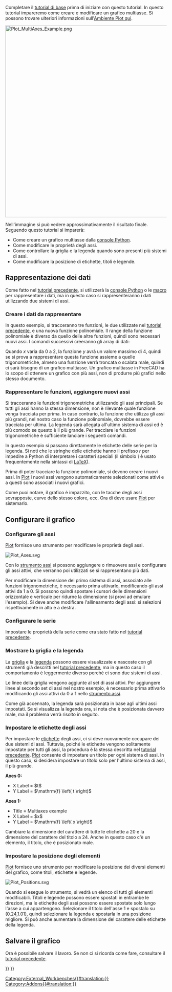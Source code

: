 <languages/>

{{TutorialInfo/it
|Topic=Ambiente Plot
|Level=Intermedio
|Time=
|Author=
|FCVersion=0.19
|Files=
|SeeAlso=[[Plot_Basic_tutorial/it|Guida base per il modulo Grafico di Plot]]
}}

Completare il [[Plot_Basic_tutorial|tutorial di base]] prima di iniziare con questo tutorial. In questo tutorial impareremo come creare e modificare un grafico multiasse. Si possono trovare ulteriori informazioni sull'[[Plot_Workbench|Ambiente Plot qui]].

[[Image:Plot_MultiAxes_Example.png|600px]]
{{Caption|Esempio di grafico multi-asse}}

Nell'immagine si può vedere approssimativamente il risultato finale. Seguendo questo tutorial si imparerà:
* Come creare un grafico multiasse dalla [[Python_console/it|console Python]].
* Come modificare le proprietà degli assi.
* Come controllare la griglia e la legenda quando sono presenti più sistemi di assi.
* Come modificare la posizione di etichette, titoli e legende.

<span id="Plotting_data"></span>
==Rappresentazione dei dati==

Come fatto nel [[Plot_Basic_tutorial/it|tutorial precedente]], si utilizzerà la [[Python_console/it|console Python]] o le [[Macros/it|macro]] per rappresentare i dati, ma in questo caso si rappresenteranno i dati utilizzando due sistemi di assi.

<span id="Creating_plot_data"></span>
===Creare i dati da rappresentare===

In questo esempio, si tracceranno tre funzioni, le due utilizzate nel [[Plot_Basic_tutorial/it|tutorial precedente]], e una nuova funzione polinomiale. Il range della funzione polinomiale è diverso da quello delle altre funzioni, quindi sono necessari nuovi assi. I comandi successivi creeranno gli array di dati:

{{Code|code=
import math
p = range(0,1001)
x = [2.0*xx/1000.0 for xx in p]
y = [xx**2.0 for xx in x]
t = [tt/1000.0 for tt in p]
s = [math.sin(math.pi*2.0*tt) for tt in t]
c = [math.cos(math.pi*2.0*tt) for tt in t]
}}

Quando ''x'' varia da 0 a 2, la funzione ''y'' avrà un valore massimo di 4, quindi se si prova a rappresentare questa funzione assieme a quelle trigonometriche, almeno una funzione verrà troncata o scalata male, quindi ci sarà bisogno di un grafico multiasse. Un grafico multiasse in FreeCAD ha lo scopo di ottenere un grafico con più assi, non di produrre più grafici nello stesso documento.

<span id="Drawing_functions,_adding_new_axes"></span>
===Rappresentare le funzioni, aggiungere nuovi assi===

Si tracceranno le funzioni trigonometriche utilizzando gli assi principali. Se tutti gli assi hanno la stessa dimensione, non è rilevante quale funzione venga tracciata per prima. In caso contrario, la funzione che utilizza gli assi più grandi, nel nostro caso la funzione polinomiale, dovrebbe essere tracciata per ultima. La legenda sarà allegata all'ultimo sistema di assi ed è più comodo se questo è il più grande. Per tracciare le funzioni trigonometriche è sufficiente lanciare i seguenti comandi.

{{Code|code=
try:
    from FreeCAD.Plot import Plot
except ImportError:
    from freecad.plot import Plot

Plot.plot(t,s,r"$\sin\left( 2 \pi t \right)$")
Plot.plot(t,c,r"$\cos\left( 2 \pi t \right)$")
}}

In questo esempio si passano direttamente le etichette delle serie per la legenda. Si noti che le stringhe delle etichette hanno il prefisso ''r'' per impedire a Python di interpretare i caratteri speciali (il simbolo ''\'' è usato frequentemente nella sintassi di [https://www.latex-project.org/ LaTeX]).

Prima di poter tracciare la funzione polinomiale, si devono creare i nuovi assi. In [[Plot_Workbench/it|Plot]] i nuovi assi vengono automaticamente selezionati come attivi e a questi sono associati i nuovi grafici.

{{Code|code=
Plot.addNewAxes()
Plot.plot(x,y,r"$x^2$")
}}

Come puoi notare, il grafico è impazzito, con le tacche degli assi sovrapposte, curve dello stesso colore, ecc. Ora di deve usare [[Plot_Workbench/it|Plot]] per sistemarlo.

<span id="Configuring_plot"></span>
==Configurare il grafico==

<span id="Configuring_axes"></span>
===Configurare gli assi===

[[Plot_Workbench|Plot]] fornisce uno strumento per modificare le proprietà degli assi.

[[Image:Plot_Axes.svg‎]]
{{Caption|Icona dello strumento di configurazione degli assi}}

Con lo [[Plot_Axes/it|strumento assi]] si possono aggiungere o rimuovere assi e configurare gli assi attivi, che verranno poi utilizzati se si rappresentano più dati.

Per modificare la dimensione del primo sistema di assi, associato alle funzioni trigonometriche, è necessario prima attivarlo, modificando gli assi attivi da 1 a 0. Si possono quindi spostare i cursori delle dimensioni orizzontale e verticale per ridurne la dimensione (si provi ad emulare l'esempio). Si deve anche modificare l'allineamento degli assi: si selezioni rispettivamente in alto e a destra.

<span id="Configuring_series"></span>
===Configurare le serie===

Impostare le proprietà della serie come era stato fatto nel [[Plot_Basic_tutorial/it|tutorial precedente]].

<span id="Showing_grid_and_legend"></span>
===Mostrare la griglia e la legenda===

La [[Plot_Grid/it|griglia]] e la [[Plot_Legend/it|legenda]] possono essere visualizzate e nascoste con gli strumenti già descritti nel [[Plot_Basic_tutorial/it|tutorial precedente]], ma in questo caso il comportamento è leggermente diverso perché ci sono due sistemi di assi.

Le linee della griglia vengono aggiunte al set di assi attivi. Per aggiungere linee al secondo set di assi nel nostro esempio, è necessario prima attivarlo modificando gli assi attivi da 0 a 1 nello [[Plot_Axes/it|strumento assi]].

Come già accennato, la legenda sarà posizionata in base agli ultimi assi impostati. Se si visualizza la legenda ora, si nota che è posizionata davvero male, ma il problema verrà risolto in seguito.

<span id="Setting_axes_labels"></span>
===Impostare le etichette degli assi===

Per impostare le [[Plot_Labels/it|etichette]] degli assi, ci si deve nuovamente occupare dei due sistemi di assi. Tuttavia, poiché le etichette vengono solitamente impostate per tutti gli assi, la procedura è la stessa descritta nel [[Plot_Basic_tutorial/it|tutorial precedente]]. [[Plot_Workbench|Plot]] consente di impostare un titolo per ogni sistema di assi. In questo caso, si desidera impostare un titolo solo per l'ultimo sistema di assi, il più grande.

'''Axes 0:'''
* X Label = $t$
* Y Label = $\mathrm{f} \left( t \right)$
'''Axes 1:'''
* Title = Multiaxes example
* X Label = $x$
* Y Label = $\mathrm{f} \left( x \right)$

Cambiare la dimensione del carattere di tutte le etichette a 20 e la dimensione del carattere del titolo a 24. Anche in questo caso c'è un elemento, il titolo, che è posizionato male.

<span id="Setting_elements_position"></span>
===Impostare la posizione degli elementi===

[[Plot_Workbench/it|Plot]] fornisce uno strumento per modificare la posizione dei diversi elementi del grafico, come titoli, etichette e legende.

[[Image:Plot_Positions.svg]]
{{Caption|Icona dello strumento Posizione}}

Quando si esegue lo strumento, si vedrà un elenco di tutti gli elementi modificabili. Titoli e legende possono essere spostati in entrambe le direzioni, ma le etichette degli assi possono essere spostate solo lungo l'asse a cui appartengono. Selezionare il titolo dell'asse 1 e spostalo su (0.24,1.01), quindi selezionare la legenda e spostarla in una posizione migliore. Si può anche aumentare la dimensione del carattere delle etichette della legenda.

<span id="Saving_plot"></span>
==Salvare il grafico==

Ora è possibile salvare il lavoro. Se non ci si ricorda come fare, consultare il [[Plot_Basic_tutorial/it|tutorial precedente]].


{{Plot_Tools_navi{{#translation:}}}}
{{Userdocnavi{{#translation:}}}}
[[Category:External_Workbenches{{#translation:}}]]
[[Category:Addons{{#translation:}}]]